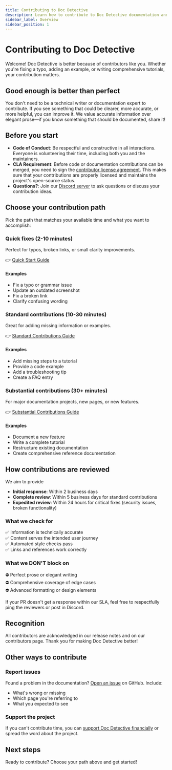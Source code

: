 ```yaml
---
title: Contributing to Doc Detective
description: Learn how to contribute to Doc Detective documentation and make it better for everyone.
sidebar_label: Overview
sidebar_position: 1
---
```


# Contributing to Doc Detective

Welcome! Doc Detective is better because of contributors like you. Whether you're fixing a typo, adding an example, or writing comprehensive tutorials, your contribution matters.

## Good enough is better than perfect

You don't need to be a technical writer or documentation expert to contribute. If you see something that could be clearer, more accurate, or more helpful, you can improve it. We value accurate information over elegant prose—if you know something that should be documented, share it!

## Before you start

- **Code of Conduct**: Be respectful and constructive in all interactions. Everyone is volunteering their time, including both you and the maintainers.
- **CLA Requirement**: Before code or documentation contributions can be merged, you need to sign the [contributor license agreement](https://cla-assistant.io/doc-detective/doc-detective.github.io). This makes sure that your contributions are properly licensed and maintains the project's open-source status.
- **Questions?**: Join our [Discord server](https://discord.gg/2M7wXEThfF) to ask questions or discuss your contribution ideas.

## Choose your contribution path

Pick the path that matches your available time and what you want to accomplish:

### Quick fixes (2-10 minutes)

Perfect for typos, broken links, or small clarity improvements.

👉 [Quick Start Guide](/docs/contributing/quick-start)

#### Examples
- Fix a typo or grammar issue
- Update an outdated screenshot
- Fix a broken link
- Clarify confusing wording

### Standard contributions (10-30 minutes)

Great for adding missing information or examples.

👉 [Standard Contributions Guide](/docs/contributing/standard-contributions)

#### Examples
- Add missing steps to a tutorial
- Provide a code example
- Add a troubleshooting tip
- Create a FAQ entry

### Substantial contributions (30+ minutes)

For major documentation projects, new pages, or new features.

👉 [Substantial Contributions Guide](/docs/contributing/substantial-contributions)

#### Examples
- Document a new feature
- Write a complete tutorial
- Restructure existing documentation
- Create comprehensive reference documentation

## How contributions are reviewed

We aim to provide
- **Initial response**: Within 2 business days
- **Complete review**: Within 5 business days for standard contributions
- **Expedited review**: Within 24 hours for critical fixes (security issues, broken functionality)

### What we check for

✅ Information is technically accurate  
✅ Content serves the intended user journey  
✅ Automated style checks pass  
✅ Links and references work correctly

### What we DON'T block on

⛔ Perfect prose or elegant writing  
⛔ Comprehensive coverage of edge cases  
⛔ Advanced formatting or design elements

If your PR doesn't get a response within our SLA, feel free to respectfully ping the reviewers or post in Discord.

## Recognition

All contributors are acknowledged in our release notes and on our contributors page. Thank you for making Doc Detective better!

## Other ways to contribute

### Report issues

Found a problem in the documentation? [Open an issue](https://github.com/doc-detective/doc-detective.github.io/issues) on GitHub. Include:
- What's wrong or missing
- Which page you're referring to
- What you expected to see

### Support the project

If you can't contribute time, you can [support Doc Detective financially](/support) or spread the word about the project.

## Next steps

Ready to contribute? Choose your path above and get started!
